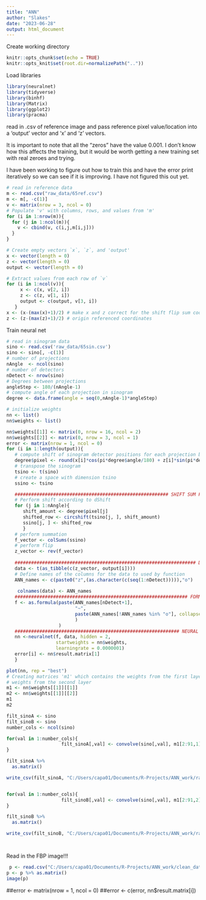 ---
title: "ANN"
author: "Slakes"
date: "2023-06-28"
output: html_document
---

Create working directory
```{r setup, include=FALSE}
knitr::opts_chunk$set(echo = TRUE)
knitr::opts_knit$set(root.dir=normalizePath(".."))
```

Load libraries
```{r}
library(neuralnet)
library(tidyverse)
library(binhf)
library(Matrix)
library(ggplot2)
library(pracma)
```

read in .csv of reference image and pass reference pixel value/location into a 'output' vector and 'x' and 'z' vectors. 

It is important to note that all the "zeros" have the value 0.001. I don't know how this affects the training, but it would be worth getting a new training set with real zeroes and trying. 

I have been working to figure out how to train this and have the error print iteratively so we can see if it is improving. I have not figured this out yet.
```{r}
# read in reference data
m <- read.csv("raw_data/65ref.csv")
m <- m[, -c(1)]
v <- matrix(nrow = 3, ncol = 0)
# Populate 'v' with columns, rows, and values from 'm'
for (i in 1:nrow(m)){
  for (j in 1:ncol(m)){
    v <- cbind(v, c(i,j,m[i,j]))
  }
}

# Create empty vectors `x`, `z`, and 'output'
x <- vector(length = 0) 
z <- vector(length = 0)
output <- vector(length = 0)

# Extract values from each row of `v`
for (i in 1:ncol(v)){ 
     x <- c(x, v[2, i])
     z <- c(z, v[1, i])
     output <- c(output, v[3, i]) 
   }
x <- (x-(max(x)+1)/2) # make x and z correct for the shift flip sum code
z <- (z-(max(z)+1)/2) # origin referenced coordinates
```



Train neural net
```{r}
# read in sinogram data
sino <- read.csv('raw_data/65sin.csv')
sino <- sino[, -c(1)]
# number of projections
nAngle  <- ncol(sino)
# number of detectors
nDetect <- nrow(sino)
# Degrees between projections
angleStep <- 180/(nAngle-1) 
# compute angle of each projection in sinogram
degree <- data.frame(angle = seq(0,nAngle-1)*angleStep) 

# initialize weights
nn <- list()
nn$weights <- list()

nn$weights[[1]] <- matrix(0, nrow = 16, ncol = 2)
nn$weights[[2]] <- matrix(0, nrow = 3, ncol = 1)
error <- matrix(nrow = 1, ncol = 0)
for (i in 1:length(output)){
   # compute shift of sinogram detector positions for each projection based on current image pixel
   degree$pixel <- round(x[i]*cos(pi*degree$angle/180) + z[i]*sin(pi*degree$angle/180))
   # transpose the sinogram
   tsino <- t(sino)
   # create a space with dimension tsino
   ssino <- tsino   

   ######################################################## SHIFT SUM FLIP 
   # Perform shift according to dShift
   for (j in 1:nAngle){ 
      shift_amount <- degree$pixel[j]
      shifted_row <- circshift(tsino[j, ], shift_amount)
      ssino[j, ] <- shifted_row
      }
   # perform summation
   f_vector <- colSums(ssino) 
   # perform flip
   z_vector <- rev(f_vector)  
   
   ################################################################## DATA
   data <- t(as_tibble(c(z_vector, output[i])))
   # Define names of the columns for the data to used by function 
   ANN_names <- c(paste0("z",(as.character(c(seq(1:nDetect))))),"o") 
  
    colnames(data) <- ANN_names
   ############################################################### FORMULA
   f <- as.formula(paste(ANN_names[nDetect+1],
                         "~",
                         paste(ANN_names[!ANN_names %in% "o"], collapse = " + ")
                         )
                   ) 
   ############################################################ NEURAL NET
   nn <-neuralnet(f, data, hidden = 2,
                  startweights = nn$weights,
                  learningrate = 0.0000001)
   error[i] <- nn$result.matrix[1]
   }

plot(nn, rep = "best")
# Creating matrices 'm1' which contains the weights from the first layer and 'm2' which contains the
# weights from the second layer
m1 <- nn$weights[[1]][[1]]
m2 <- nn$weights[[1]][[2]]
m1
m2
```

```{r}
filt_sinoA <- sino
filt_sinoB <- sino
number_cols <- ncol(sino)

for(val in 1:number_cols){
                    filt_sinoA[,val] <- convolve(sino[,val], m1[2:91,1], type ="circular")
}

filt_sinoA %>% 
  as.matrix()

write_csv(filt_sinoA, "C:/Users/capa01/Documents/R-Projects/ANN_work/raw_data/filtsino2.csv")


for(val in 1:number_cols){
                    filt_sinoB[,val] <- convolve(sino[,val], m1[2:91,2], type ="circular")
}

filt_sinoB %>% 
  as.matrix()

write_csv(filt_sinoB, "C:/Users/capa01/Documents/R-Projects/ANN_work/raw_data/filtsino3.csv")




```


Read in the FBP image!!!

```{r}
 p <- read.csv("C:/Users/capa01/Documents/R-Projects/ANN_work/clean_data/FBP1.csv")
p <- p %>% as.matrix()
image(p)
```


##error <- matrix(nrow = 1, ncol = 0)
##error <- c(error, nn$result.matrix[i])
